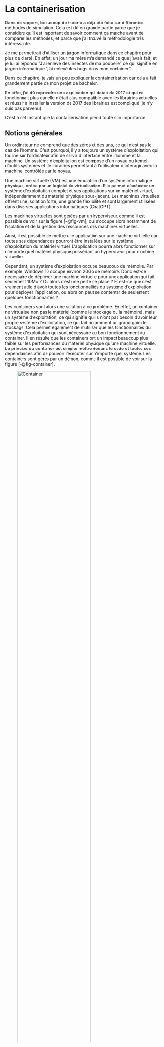 # La containerisation

Dans ce rapport, beaucoup de théorie a déjà été faite sur différentes méthodes de simulation.
Cela est dû en grande partie parce que je considère qu'il est important de savoir comment ça marche avant de comparer les méthodes, et parce que j'ai trouvé la méthodologie très intéressante.

Je me permettrait d'utiliser un jargon informatique dans ce chapitre pour plus de clarté.
En effet, un jour ma mère m'a demandé ce que j'avais fait, et je lui ai répondu "J'ai enlevé des insectes de ma poubelle" ce qui signifie en jargon informatique "j'ai enlevé des bugs dans mon container"

Dans ce chapitre, je vais un peu expliquer la containerisation car cela a fait grandement partie de mon projet de bachelor.

En effet, j'ai dû reprendre une application qui datait de 2017 et qui ne fonctionnait plus car elle n'était plus compatible avec les librairies actuelles et réussir à installer la version de 2017 des librairies est compliqué (je n'y suis pas parvenu).

C'est à cet instant que la containerisation prend toute son importance.

## Notions générales

Un ordinateur ne comprend que des zéros et des uns, ce qui n'est pas le cas de l'homme.
C'est pourquoi, il y a toujours un système d'exploitation qui tourne sur l'ordinateur afin de servir d'interface entre l'homme et la machine.
Un système d'exploitation est composé d'un noyau ou kernel, d'outils systèmes et de librairies permettant à l'utilisateur d'interagir avec la machine, contrôlée par le noyau.

Une machine virtuelle (VM) est une émulation d'un système informatique physique, créée par un logiciel de virtualisation. Elle permet d'exécuter un système d'exploitation complet et ses applications sur un matériel virtuel, indépendamment du matériel physique sous-jacent. Les machines virtuelles offrent une isolation forte, une grande flexibilité et sont largement utilisées dans diverses applications informatiques (ChatGPT).

Les machines virtuelles sont gérées par un hyperviseur, comme il est possible de voir sur la figure [-@fig-vm], qui s'occupe alors notamment de l'isolation et de la gestion des ressources des machines virtuelles.

Ainsi, il est possible de mettre une application sur une machine virtuelle car toutes ses dépendances pourront être installées sur le système d'exploitation du matériel virtuel.
L'application pourra alors fonctionner sur n'importe quel matériel physique possédant un hyperviseur pour machine virtuelles.

Cependant, un système d'exploitation occupe beaucoup de mémoire.
Par exemple, Windows 10 occupe environ 20Go de mémoire.
Donc est-ce nécessaire de déployer une machine virtuelle pour une application qui fait seulement 10Mo ? Ou alors c'est une perte de place ?
Et est-ce que c'est vraiment utile d'avoir toutes les fonctionnalités du système d'exploitation pour déployer l'application, ou alors on peut se contenter de seulement quelques fonctionnalités ?

Les containers sont alors une solution à ce problème.
En effet, un container ne virtualise non pas le matériel (comme le stockage ou la mémoire), mais un système d'exploitation, ce qui signifie qu'ils n'ont pas besoin d'avoir leur propre système d'exploitation, ce qui fait notamment un grand gain de stockage.
Cela permet également de n'utiliser que les fonctionnalités du système d'exploitation qui sont nécessaire au bon fonctionnement du container.
Il en résulte que les containers ont un impact beaucoup plus faible sur les performances du matériel physique qu'une machine virtuelle.
Le principe du container est simple: mettre dedans le code et toutes ses dépendances afin de pouvoir l'exécuter sur n'importe quel système.
Les containers sont gérés par un démon, comme il est possible de voir sur la figure [-@fig-container].

::: {#fig-contvsvm layout-ncol=2}

![Container](../images/container.png){#fig-container width=75%}

![VM](../images/vm.png){#fig-vm width=75%}

Virtual Machine (VM) et container [-@Liam]
:::

## Pourquoi utiliser la containerisation ?

Dans mon projet de bachelor, je me suis occupé de rendre fonctionnel un code qui n'a pas eu de maintenance depuis 2018 environ.

J'ai donc dû comprendre ce qui ne fonctionnait pas et le rendre exécutable, ce qui fut résolu avec succès.
Ici, si l'auteur du code avait créé un container, je n'aurais pas eu besoin de devoir mettre à jour le code, ce qui est beaucoup plus pratique.

À ce moment, je ne m'étais toujours pas penché sur la containerisation.

Cependant, le projet avançant, je me suis heurté à des comportements spéciaux de mon code, et comme celui-ci utilise une carte graphique NVIDIA, je ne pouvais pas montrer à mon professeur encadrant mes problèmes afin d'avoir une piste de déblocage.
Mais mon professeur possède des serveurs distants équipés de cartes graphiques NVIDIA.

On a donc essayé d'exécuter le code sur le serveur distant, mais on s'est heurté à des problèmes de librairies manquantes et d'autres problème.

C'est alors que la containerisation a pris toute son importance dans mon projet de bachelor.

En effet, l'objectif était alors de mettre le code dans un container qui s'exécutera sur le serveur distant du professeur afin de lui montrer mes problèmes et de pouvoir directement essayer des solutions.

Je me suis donc penché sur la containerisation, et j'ai réussi à créer un container qui était capable d'exécuter le code et de me donner le résultat qui est un résultat visuel de simulation de fluide.

```mermaid
%%| fig-cap: "Représentation de l'affichage d'une application graphique containerisée"
%%| label: fig-displaypc
%%| fig-width: 6
flowchart LR
    subgraph Ordinateur
        subgraph Container
            C[code]
            subgraph A[affichage]
              subgraph D[Serveur Xorg]
                s[socket .X11-unix]
              end
            end
        end
        subgraph F[affichage]
            subgraph G[Serveur Xorg]
              S[socket .X11-unix]
            end
            B{xhost}
            E["fa:fa-error erreur affichage non autorisé !"]
        end
    end
    Écran

    C-->|rendu| s
    S <-->|liaison| s
    s -->|rendu| B
    B --> |autorisé| S
    B --> |non autorisé| E
    S -->|affichage| Écran
```

Le principe est simple: on connecte le socket du serveur d'affichage X11 au socket d'affichage du container, comme cela on redirige l'affichage interne du container vers l'affichage de notre ordinateur, et on autorise la connection au serveur X11 au moyen de `xhost`, comme nous pouvons le voir sur la figure [-@fig-displaypc]. Un socket est un mécanisme de communication bidirectionnelle entre des processus

Puis on a essayé d'exécuter le container sur le serveur distant, mais là, un nouveau problème est venu: comment obtenir l'affichage du résultat du code s'exécutant dans le container sur un serveur distant ?

Afin de résoudre ce problème, je me suis penché sur les authentifications régissant l'affichage X11.

En effet, dans mon cas, je devais utiliser l'affichage de l'ordinateur du professeur tout en faisant s'exécuter le code dans un container sur un serveur distant.

```mermaid
%%| fig-cap: "Représentation de l'affichage d'une application graphique containerisée"
%%| label: fig-displayserver
%%| fig-width: 6
flowchart LR
    subgraph Ordinateur
        subgraph Container
            C[code]
            subgraph A[affichage]
              subgraph D[Serveur Xorg]
                s[socket .X11-unix]
              end
            end
        end
        subgraph F[affichage]
            subgraph G[Serveur Xorg]
              S[socket .X11-unix]
            end
            B{.Xauthority}
            E["fa:fa-error erreur affichage non autorisé !"]
        end
    end
    Écran

    C-->|rendu| s
    S <-->|liaison| s
    s -->|rendu| B
    B --> |autorisé| S
    B --> |non autorisé| E
    S -->|affichage| Écran
```





